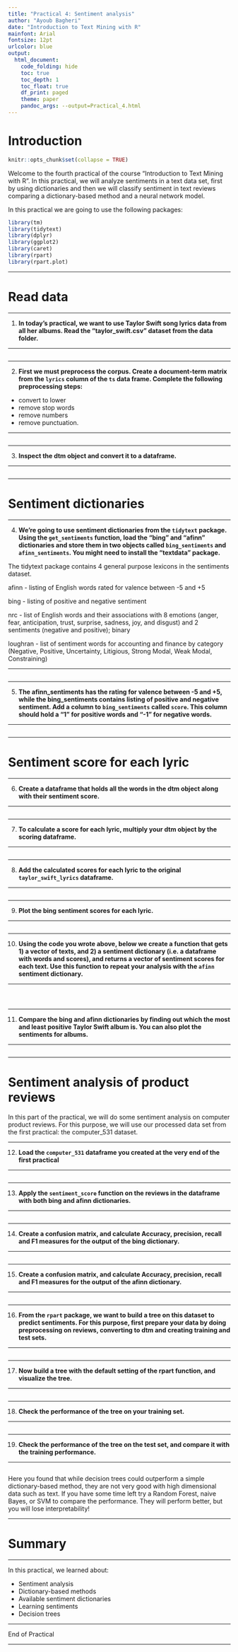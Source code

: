 ```yaml
---
title: "Practical 4: Sentiment analysis"
author: "Ayoub Bagheri"
date: "Introduction to Text Mining with R"
mainfont: Arial
fontsize: 12pt
urlcolor: blue
output: 
  html_document:
    code_folding: hide
    toc: true
    toc_depth: 1
    toc_float: true
    df_print: paged
    theme: paper
    pandoc_args: --output=Practical_4.html
---
```


# Introduction

```r
knitr::opts_chunk$set(collapse = TRUE)
```

Welcome to the fourth practical of the course "Introduction to Text Mining with R". In this practical, we will analyze sentiments in a text data set, first by using dictionaries and then we will classify sentiment in text reviews comparing a dictionary-based method and a neural network model.

In this practical we are going to use the following packages:

```r
library(tm)
library(tidytext)
library(dplyr)
library(ggplot2)
library(caret)
library(rpart)
library(rpart.plot)
```

---

# Read data

---

1. **In today's practical, we want to use Taylor Swift song lyrics data from all her albums. Read the "taylor_swift.csv" dataset from the data folder.**

---

```r


```

---

2. **First we must preprocess the corpus. Create a document-term matrix from the `lyrics` column of the `ts` data frame. Complete the following preprocessing steps:**
- convert to lower
- remove stop words
- remove numbers
- remove punctuation.

---


```r


```

---

3. **Inspect the dtm object and convert it to a dataframe.**

---

```r


```


---

# Sentiment dictionaries

---

4. **We're going to use sentiment dictionaries from the `tidytext` package. Using the `get_sentiments` function, load the "bing" and "afinn" dictionaries and store them in two objects called `bing_sentiments` and `afinn_sentiments`. You might need to install the "textdata" package.**

The tidytext package contains 4 general purpose lexicons in the sentiments dataset.

afinn - listing of English words rated for valence between -5 and +5

bing - listing of positive and negative sentiment

nrc - list of English words and their associations with 8 emotions (anger, fear, anticipation, trust, surprise, sadness, joy, and disgust) and 2 sentiments (negative and positive); binary

loughran - list of sentiment words for accounting and finance by category (Negative, Positive, Uncertainty, Litigious, Strong Modal, Weak Modal, Constraining)

---

```r


```

---

5. **The afinn_sentiments has the rating for valence between -5 and +5, while the bing_sentiments contains listing of positive and negative sentiment. Add a column to `bing_sentiments` called `score`. This column should hold a "1" for positive words and "-1" for negative words.**

---

```r


```

---

# Sentiment score for each lyric

---

6. **Create a dataframe that holds all the words in the dtm object along with their sentiment score.**

---

```r


```

---

7. **To calculate a score for each lyric, multiply your dtm object by the scoring dataframe.**

---

```r


```

---

8. **Add the calculated scores for each lyric to the original `taylor_swift_lyrics` dataframe.**

---

```r


```

---

9. **Plot the bing sentiment scores for each lyric.**

---

```r


```

---

10. **Using the code you wrote above, below we create a function that gets 1) a vector of texts, and 2) a sentiment dictionary (i.e. a dataframe with words and scores), and returns a vector of sentiment scores for each text. Use this function to repeat your analysis with the `afinn` sentiment dictionary.**

---

```r


```

```r


```

```r


```

---

11. **Compare the bing and afinn dictionaries by finding out which the most and least positive Taylor Swift album is. You can also plot the sentiments for albums.**

---

```r


```

---

# Sentiment analysis of product reviews
In this part of the practical, we will do some sentiment analysis on computer product reviews. For this purpose, we will use our processed data set from the first practical: the computer_531 dataset.

---

12. **Load the `computer_531` dataframe you created at the very end of the first practical**

---

```r

```

---

13. **Apply the `sentiment_score` function on the reviews in the dataframe with both bing and afinn dictionaries.**

---

```r


```

---

14. **Create a confusion matrix, and calculate Accuracy, precision, recall and F1 measures for the output of the bing dictionary.**

---

```r

```

---

15. **Create a confusion matrix, and calculate Accuracy, precision, recall and F1 measures for the output of the afinn dictionary.**

---

```r

```

---

16. **From the `rpart` package, we want to build a tree on this dataset to predict sentiments. For this purpose, first prepare your data by doing preprocessing on reviews, converting to dtm and creating training and test sets.**

---

```r


```

---

17. **Now build a tree with the default setting of the rpart function, and visualize the tree.**

---

```r


```

---

18. **Check the performance of the tree on your training set.**

---

```r


```

---

19. **Check the performance of the tree on the test set, and compare it with the training performance.**

---

```r


```

Here you found that while decision trees could outperform a simple dictionary-based method, they are not very good with high dimensional data such as text. If you have some time left try a Random Forest, naive Bayes, or SVM to compare the performance. They will perform better, but you will lose interpretability!

---

# Summary

---

In this practical, we learned about:

- Sentiment analysis
- Dictionary-based methods
- Available sentiment dictionaries
- Learning sentiments
- Decision trees

---

End of Practical

---